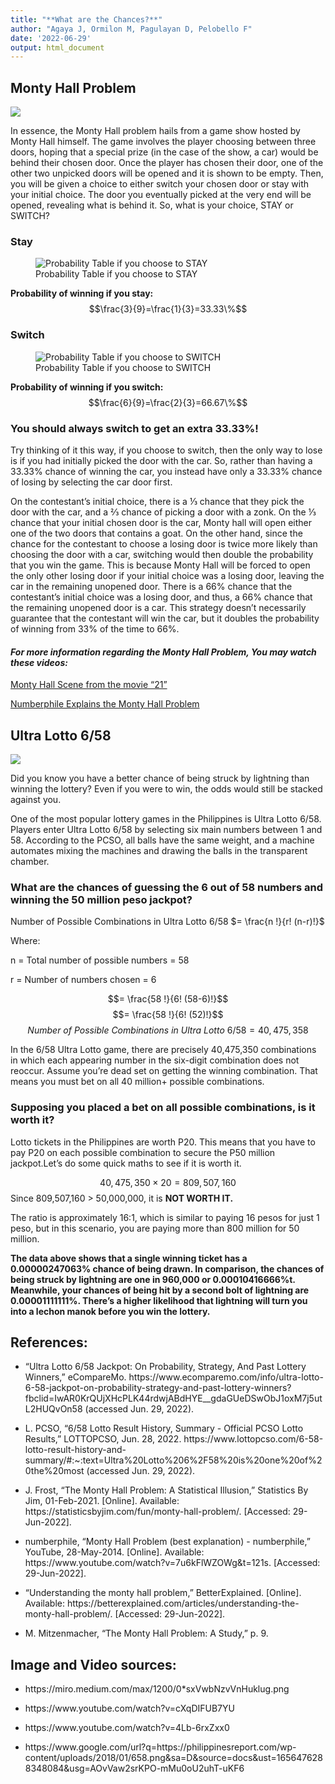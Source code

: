 ```yaml
---
title: "**What are the Chances?**"
author: "Agaya J, Ormilon M, Pagulayan D, Pelobello F"
date: '2022-06-29'
output: html_document
---
```




## **Monty Hall Problem**
![](https://miro.medium.com/max/1200/0*sxVwbNzvVnHuklug.png)

In essence, the Monty Hall problem hails from a game show hosted by Monty Hall himself. The game involves the player choosing between three doors, hoping that a special prize (in the case of the show, a car) would be behind their chosen door. Once the player has chosen their door, one of the other two unpicked doors will be opened and it is shown to be empty. Then, you will be given a choice to either switch your chosen door or stay with your initial choice. The door you eventually picked at the very end will be opened, revealing what is behind it. So, what is your choice, STAY or SWITCH?

### Stay
![Probability Table if you choose to STAY](images\STAY.jpg)

**Probability of winning if you stay:**
$$\frac{3}{9}=\frac{1}{3}=33.33\%$$

### Switch
![Probability Table if you choose to SWITCH](images\SWITCH.jpg)

**Probability of winning if you switch:**
$$\frac{6}{9}=\frac{2}{3}=66.67\%$$

### **You should always switch to get an extra 33.33%!**
Try thinking of it this way, if you choose to switch, then the only way to lose is if you had initially picked the door with the car. So, rather than having a 33.33% chance of winning the car, you instead have only a 33.33% chance of losing by selecting the car door first.

On the contestant’s initial choice, there is a ⅓ chance that they pick the door with the car, and a ⅔ chance of picking a door with a zonk. On the ⅓ chance that your initial chosen door is the car, Monty hall will open either one of the two doors that contains a goat.
On the other hand, since the chance for the contestant to choose a losing door is twice more likely than choosing the door with a car, switching would then double the probability that you win the game. This is because Monty Hall will be forced to open the only other losing door if your initial choice was a losing door, leaving the car in the remaining unopened door. There is a 66% chance that the contestant’s initial choice was a losing door, and thus, a 66% chance that the remaining unopened door is a car. This strategy doesn’t necessarily guarantee that the contestant will win the car, but it doubles the probability of winning from 33% of the time to 66%. 

#### *For more information regarding the Monty Hall Problem, You may watch these videos:*
[Monty Hall Scene from the movie "21"](https://www.youtube.com/watch?v=cXqDIFUB7YU)

[Numberphile Explains the Monty Hall Problem](https://www.youtube.com/watch?v=4Lb-6rxZxx0)

## **Ultra Lotto 6/58**
![](images\LOTTO.jpg)

Did you know you have a better chance of being struck by lightning than winning the lottery? Even if you were to win, the odds would still be stacked against you.

One of the most popular lottery games in the Philippines is Ultra Lotto 6/58. Players enter Ultra Lotto 6/58 by selecting six main numbers between 1 and 58. According to the PCSO, all balls have the same weight, and a machine automates mixing the machines and drawing the balls in the transparent chamber.

### What are the chances of guessing the 6 out of 58 numbers and winning the 50 million peso jackpot?

Number of Possible Combinations in Ultra Lotto 6/58 $= \frac{n !}{r! (n-r)!}$

Where:

n = Total number of possible numbers = 58

r = Number of numbers chosen = 6

 $$= \frac{58 !}{6! (58-6)!}$$
 $$= \frac{58 !}{6! (52)!}$$
$$Number\ of\ Possible\ Combinations\ in\ Ultra\ Lotto\ 6/58 = 40, 475, 358 $$

In the 6/58 Ultra Lotto game, there are precisely 40,475,350 combinations in which each appearing number in the six-digit combination does not reoccur. Assume you're dead set on getting the winning combination. That means you must bet on all 40 million+ possible combinations.

### Supposing you placed a bet on all possible combinations, is it worth it?
Lotto tickets in the Philippines are worth P20. This means that you have to pay P20 on each possible combination to secure the P50 million jackpot.Let's do some quick maths to see if it is worth it.

$$40,475,350\times20=809,507,160$$
Since 809,507,160 > 50,000,000, it is **NOT WORTH IT.**

The ratio is approximately 16:1, which is similar to paying 16 pesos for just 1 peso, but in this scenario, you are paying more than 800 million for 50 million.

**The data above shows that a single winning ticket has a 0.00000247063% chance of being drawn. In comparison, the chances of being struck by lightning are one in 960,000 or 0.00010416666%t. Meanwhile, your chances of being hit by a second bolt of lightning are 0.00001111111%. There's a higher likelihood that lightning will turn you into a lechon manok before you win the lottery.**



## References:

* “Ultra Lotto 6/58 Jackpot: On Probability, Strategy, And Past Lottery Winners,” eCompareMo. https://www.ecomparemo.com/info/ultra-lotto-6-58-jackpot-on-probability-strategy-and-past-lottery-winners?fbclid=IwAR0KrQUjXHcPLK44rdwjABdHYE__gdaGUeDSwObJ1oxM7j5utL2HUQvOn58 (accessed Jun. 29, 2022).

* L. PCSO, “6/58 Lotto Result History, Summary - Official PCSO Lotto Results,” LOTTOPCSO, Jun. 28, 2022. https://www.lottopcso.com/6-58-lotto-result-history-and-summary/#:~:text=Ultra%20Lotto%206%2F58%20is%20one%20of%20the%20most (accessed Jun. 29, 2022).
‌
* J. Frost, “The Monty Hall Problem: A Statistical Illusion,” Statistics By Jim, 01-Feb-2021. [Online]. Available: https://statisticsbyjim.com/fun/monty-hall-problem/. [Accessed: 29-Jun-2022].

* numberphile, “Monty Hall Problem (best explanation) - numberphile,” YouTube, 28-May-2014. [Online]. Available: https://www.youtube.com/watch?v=7u6kFlWZOWg&amp;t=121s. [Accessed: 29-Jun-2022].

* “Understanding the monty hall problem,” BetterExplained. [Online]. Available: https://betterexplained.com/articles/understanding-the-monty-hall-problem/. [Accessed: 29-Jun-2022].

* M. Mitzenmacher, “The Monty Hall Problem: A Study,” p. 9.



## Image and Video sources:

* https://miro.medium.com/max/1200/0*sxVwbNzvVnHuklug.png

* https://www.youtube.com/watch?v=cXqDIFUB7YU

* https://www.youtube.com/watch?v=4Lb-6rxZxx0

* https://www.google.com/url?q=https://philippinesreport.com/wp-content/uploads/2018/01/658.png&sa=D&source=docs&ust=1656476288348084&usg=AOvVaw2srKPO-mMu0oU2uhT-uKF6
